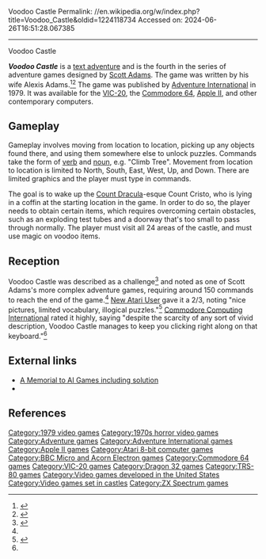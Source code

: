 Voodoo Castle
Permalink: //en.wikipedia.org/w/index.php?title=Voodoo_Castle&oldid=1224118734
Accessed on: 2024-06-26T16:51:28.067385



------
Voodoo Castle
{{Infobox video game
|title = Voodoo Castle
|image = Voodoo Castle 1979.jpg
|caption=
|developer= [[Adventure International]] 
|publisher= Adventure International
|designer= [[Scott Adams (game designer)|Scott Adams]]<br/>Alexis Adams
|series= ''[[List of Scott Adams Adventure video games|Adventure]]''
|engine= 
|released= 1979
|genre= [[Interactive fiction]]
|modes= 
|platforms= [[Apple II]], [[Atari 8-bit]], [[Commodore PET|PET]], [[TRS-80]], [[VIC-20]], [[TI-99/4A]], [[Commodore 64]], [[Classic Mac OS]], [[ZX Spectrum]], [[BBC Micro]], [[Acorn Electron]], [[Dragon 32/64]]
}}

'''''Voodoo Castle ''''' is a [[text adventure]] and is the fourth in the series of adventure games designed by [[Scott Adams (game designer)|Scott Adams]]. The game was written by his wife Alexis Adams.<ref name=":0">{{Cite journal |date=April 1985 |title=Voodoo Castle |url=https://archive.org/details/commodore-computing-international-vol-03-09-1985-apr/page/42/mode/2up |journal=Commodore Computing International |volume=3 |issue=9 |pages=42}}</ref><ref>{{Cite journal |last=Matthews |first=Ken |date=December 1984 |title=Scott Adams' Classic Adventures |url=https://archive.org/details/MicroAdventurer14-Dec84/page/n15/mode/2up |journal=Micro Adventurer}}</ref> The game was published by [[Adventure International]] in 1979. It was available for the [[VIC-20]], the [[Commodore 64]], [[Apple II series|Apple II]], and other contemporary computers.

==Gameplay==
Gameplay involves moving from location to location, picking up any objects found there, and using them somewhere else to unlock puzzles. Commands take the form of [[verb]] and [[noun]], e.g. "Climb Tree". Movement from location to location is limited to North, South, East, West, Up, and Down. There are limited graphics and the player must type in commands.

The goal is to wake up the [[Count Dracula]]-esque Count Cristo, who is lying in a coffin at the starting location in the game. In order to do so, the player needs to obtain certain items, which requires overcoming certain obstacles, such as an exploding test tubes and a doorway that's too small to pass through normally. The player must visit all 24 areas of the castle, and must use magic on voodoo items.

== Reception ==
Voodoo Castle was described as a challenge<ref name=":1">{{Cite book |last=Strasma |first=Jim |title=The Best Vic/Commodore Software |last2=Strasma |first2=Ellen |date= |publisher=[[Publications International, Ltd.]] |year=1984 |isbn=0-88176-148-6 |pages=50 |language=en}}</ref> and noted as one of Scott Adams's more complex adventure games, requiring around 150 commands to reach the end of the game.<ref name=":1" /> [[New Atari User]] gave it a 2/3, noting "nice pictures, limited vocabulary, illogical puzzles."<ref>{{Cite journal |last=Ruebottom |first=Kirk |date=April–May 1992 |title=The A-Z of Golden Oldies |url=https://archive.org/details/Page6-55-Apr92/mode/2up |journal=New Atari User |issue=55 |pages=22}}</ref> [[Commodore Computing International]] rated it highly, saying "despite the scarcity of any sort of vivid description, Voodoo Castle manages to keep you clicking right along on that keyboard."<ref name=":0" />

==External links==
* [http://aimemorial.if-legends.org/voodoo.html A Memorial to AI Games including solution]
*{{mobygames|/29088}}

== References ==
{{Reflist}}{{Adventure International}}

[[Category:1979 video games]]
[[Category:1970s horror video games]]
[[Category:Adventure games]]
[[Category:Adventure International games]]
[[Category:Apple II games]]
[[Category:Atari 8-bit computer games]]
[[Category:BBC Micro and Acorn Electron games]]
[[Category:Commodore 64 games]]
[[Category:VIC-20 games]]
[[Category:Dragon 32 games]]
[[Category:TRS-80 games]]
[[Category:Video games developed in the United States]]
[[Category:Video games set in castles]]
[[Category:ZX Spectrum games]]